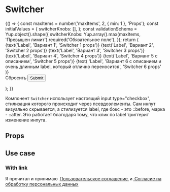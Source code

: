 
<Meta title="Controls / Form/ Switcher" component={Switcher} />

# Switcher

<Story name="Knobs">
    {() => {
        const maxItems = number('maxItems', 2, { min: 1 }, 'Props');
        const initialValues = {
            switcherKnobs: [],
        };
        const validationSchema = Yup.object().shape({
            switcherKnobs: Yup.array().max(maxItems, 'Превышен лимит').required('Обязательное поле'),
        });
        return (
            <Form
                initialValues={initialValues}
                validationSchema={validationSchema}
                onSubmit={action('submit')}
                css={{ width: '25vw', minWidth: scale(40) }}
            >
                <Form.Field name="switcherKnobs">
                    <CheckboxGroup
                        label={text('Legend', 'Выберите вариант', 'Props')}
                        hint={text('Hint', 'Подсказка', 'Props')}
                        isHiddenLegend={boolean('isHiddenLegend', false, 'Props')}
                    >
                        <Switcher
                            value="switcher-1"
                            disabled={boolean('Disabled', false, 'Switcher 1 props')}
                            description={text('Description', '', 'Switcher 1 props')}
                            css={{ marginBottom: scale(2) }}
                        >
                            {text('Label', 'Вариант 1', 'Switcher 1 props')}
                        </Switcher>
                        <Switcher
                            value="switcher-2"
                            disabled={boolean('Disabled', false, 'Switcher 2 props')}
                            description={text('Description', '', 'Switcher 2 props')}
                            css={{ marginBottom: scale(2) }}
                        >
                            {text('Label', 'Вариант 2', 'Switcher 2 props')}
                        </Switcher>
                        <Switcher
                            value="switcher-3"
                            disabled={boolean('Disabled', true, 'Switcher 3 props')}
                            description={text('Description', '', 'Switcher 3 props')}
                            css={{ marginBottom: scale(2) }}
                        >
                            {text('Label', 'Вариант 3', 'Switcher 3 props')}
                        </Switcher>
                        <Switcher
                            value="switcher-4"
                            disabled={boolean('Disabled', false, 'Switcher 4 props')}
                            description={text('Description', '', 'Switcher 4 props')}
                            css={{ marginBottom: scale(2) }}
                        >
                            {text('Label', 'Вариант 4', 'Switcher 4 props')}
                        </Switcher>
                        <Switcher
                            value="switcher-5"
                            disabled={boolean('Disabled', false, 'Switcher 5 props')}
                            description={text('Description', 'Описание', 'Switcher 5 props')}
                            css={{ marginBottom: scale(2) }}
                        >
                            {text('Label', 'Вариант 5 с описанием', 'Switcher 5 props')}
                        </Switcher>
                        <Switcher
                            value="switcher-6"
                            disabled={boolean('Disabled', false, 'Switcher 6 props')}
                            description={text(
                                'Description',
                                'Описание тоже большое-пребольшое, чтобы проверить перенос строки',
                                'Switcher 6 props'
                            )}
                            css={{ marginBottom: scale(2) }}
                        >
                            {text(
                                'Label',
                                'Вариант 6 с описанием и очень длинным label, который отлично переносится',
                                'Switcher 6 props'
                            )}
                        </Switcher>
                    </CheckboxGroup>
                </Form.Field>
                <br />
                <Form.Reset theme="fill">Сбросить</Form.Reset>
                <Button type="submit">Submit</Button>
            </Form>
        );
    }}
</Story>

Компонент `Switcher` использует настоящий input type="checkbox", стилизация которого происходит через псевдоэлементы. Сам инпут визуально скрывается, а стилизуется label, где бокс - это ::before, марка - ::after. Это работает благодаря тому, что клик по label триггерит изменение инпута.

## Props

<ArgsTable />

## Use case

### With link

<Canvas>
    <Story name="With link">
        <Switcher value="SwitcherLink">
            <div>
                Я прочитал и принимаю&#8201;
                <a href="/" style={{ textDecoration: 'underline' }}>
                    Пользовательское соглашение
                </a>&#8201;и&#8201;<a href="/" style={{ textDecoration: 'underline' }}>
                    Согласие на обработку персональных данных
                </a>
            </div>
        </Switcher>
    </Story>
</Canvas>

